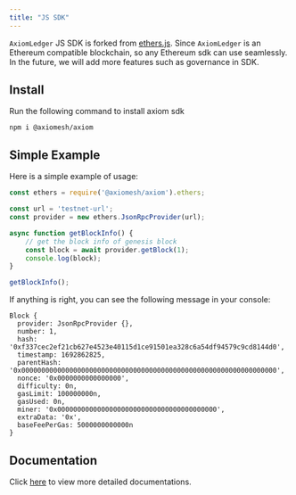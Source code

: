```yaml
---
title: "JS SDK"
---
```


`AxiomLedger` JS SDK is forked from [ethers.js](https://github.com/ethers-io/ethers.js). Since `AxiomLedger` is an Ethereum compatible blockchain, so any Ethereum sdk can use seamlessly. In the future, we will add more features such as governance in SDK.

## Install

Run the following command to install axiom sdk

``` shell
npm i @axiomesh/axiom
```

## Simple Example

Here is a simple example of usage:

```javascript
const ethers = require('@axiomesh/axiom').ethers;

const url = 'testnet-url';
const provider = new ethers.JsonRpcProvider(url);

async function getBlockInfo() {
    // get the block info of genesis block
    const block = await provider.getBlock(1);
    console.log(block);
}

getBlockInfo();
```

If anything is right, you can see the following message in your console:

```shell
Block {
  provider: JsonRpcProvider {},
  number: 1,
  hash: '0xf337cec2ef21cb627e4523e40115d1ce91501ea328c6a54df94579c9cd8144d0',
  timestamp: 1692862825,
  parentHash: '0x0000000000000000000000000000000000000000000000000000000000000000',
  nonce: '0x0000000000000000',
  difficulty: 0n,
  gasLimit: 100000000n,
  gasUsed: 0n,
  miner: '0x0000000000000000000000000000000000000000',
  extraData: '0x',
  baseFeePerGas: 5000000000000n
}
```

## Documentation

Click [here](https://docs.ethers.org/v6/) to view more detailed documentations.